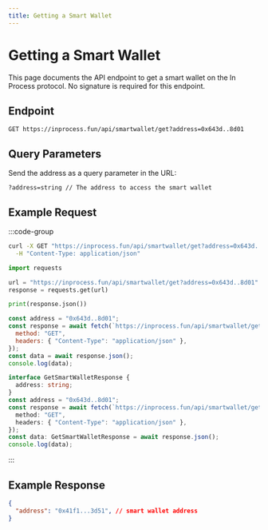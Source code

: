 ```yaml
---
title: Getting a Smart Wallet
---
```


# Getting a Smart Wallet

This page documents the API endpoint to get a smart wallet on the In Process protocol. No signature is required for this endpoint.

## Endpoint

```
GET https://inprocess.fun/api/smartwallet/get?address=0x643d..8d01
```

## Query Parameters

Send the address as a query parameter in the URL:

```
?address=string // The address to access the smart wallet
```

## Example Request

:::code-group

```bash [cURL]
curl -X GET "https://inprocess.fun/api/smartwallet/get?address=0x643d..8d01" \
  -H "Content-Type: application/json"
```

```python [Python]
import requests

url = "https://inprocess.fun/api/smartwallet/get?address=0x643d..8d01"
response = requests.get(url)

print(response.json())
```

```javascript [JavaScript]
const address = "0x643d..8d01";
const response = await fetch(`https://inprocess.fun/api/smartwallet/get?address=${address}`, {
  method: "GET",
  headers: { "Content-Type": "application/json" },
});
const data = await response.json();
console.log(data);
```

```typescript [TypeScript]
interface GetSmartWalletResponse {
  address: string;
}
const address = "0x643d..8d01";
const response = await fetch(`https://inprocess.fun/api/smartwallet/get?address=${address}`, {
  method: "GET",
  headers: { "Content-Type": "application/json" },
});
const data: GetSmartWalletResponse = await response.json();
console.log(data);
```

:::

## Example Response

```json
{
  "address": "0x41f1...3d51", // smart wallet address
}
```
